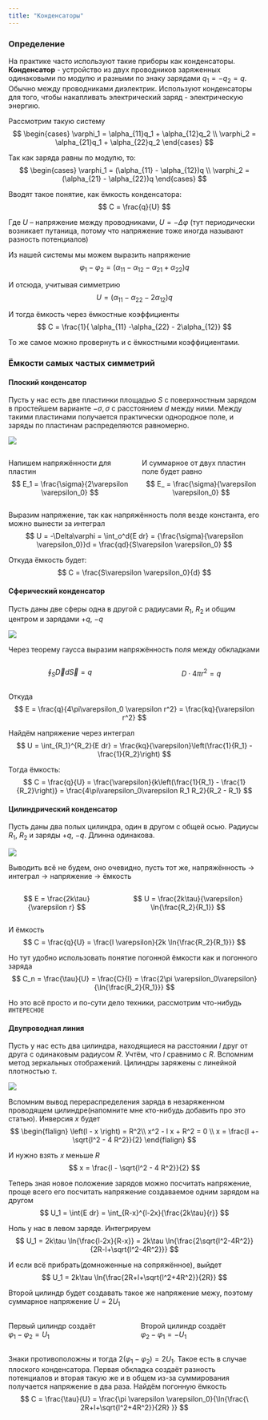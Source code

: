 ```yaml
---
title: "Конденсаторы"
---
```


### Определение
На практике часто используют такие приборы как конденсаторы. **Конденсатор** - устройство из двух проводников заряженных одинаковыми по модулю и разными по знаку зарядами $q_1 = -q_2 = q$. Обычно между проводниками диэлектрик. Используют конденсаторы для того, чтобы накапливать электрический заряд - электрическую энергию.

::: {layout-ncol="2"}
Рассмотрим такую систему
$$
\begin{cases}
\varphi_1 = \alpha_{11}q_1 + \alpha_{12}q_2 \\
\varphi_2 = \alpha_{21}q_1 + \alpha_{22}q_2
\end{cases}
$$

Так как заряда равны по модулю, то:
$$
\begin{cases}
\varphi_1 = (\alpha_{11} - \alpha_{12})q \\
\varphi_2 = (\alpha_{21} - \alpha_{22})q
\end{cases}
$$
:::

::: {layout-ncol="2"}
Вводят такое понятие, как ёмкость конденсатора:
$$
C = \frac{q}{U}
$$

Где $U$ -- напряжение между проводниками, $U = - \Delta \varphi$
(тут периодически возникает путаница, потому что напряжение тоже иногда называют разность потенциалов)
:::

Из нашей системы мы можем выразить напряжение
$$
\varphi_1 - \varphi_2 = (\alpha_{11} -\alpha_{12} - \alpha_{21} + \alpha_{22})q
$$

И отсюда, учитывая симметрию
$$
U =  (\alpha_{11} -\alpha_{22} - 2\alpha_{12})q
$$

И тогда ёмкость через ёмкостные коэффициенты
$$
C = \frac{1}{ \alpha_{11} -\alpha_{22} - 2\alpha_{12}}
$$

То же самое можно провернуть и с ёмкостными коэффициентами.


### Ёмкости самых частых симметрий

#### Плоский конденсатор

Пусть у нас есть две пластинки площадью $S$ с поверхностным зарядом в простейшем варианте $-\sigma, \sigma$ с расстоянием $d$ между ними. Между такими пластинами получается практически однородное поле, и заряды по пластинам распределяются равномерно.

![](P8_Capacitors/1.png){fig-align="center"}

::: {.columns}
::: {.column}
Напишем напряжённости для пластин
$$
E_1 = \frac{\sigma}{2\varepsilon \varepsilon_0}
$$
:::
::: {.column}
И суммарное от двух пластин поле будет равно
$$
E_ = \frac{\sigma}{\varepsilon \varepsilon_0}
$$
:::
:::

Выразим напряжение, так как напряжённость поля везде константа, его можно вынести за интеграл
$$
U = -\Delta\varphi = \int_o^d{E dr} =
{\frac{\sigma}{\varepsilon \varepsilon_0}}d = \frac{qd}{S\varepsilon \varepsilon_0}
$$

Откуда ёмкость будет:
$$
C = \frac{S\varepsilon \varepsilon_0}{d}
$$


#### Сферический конденсатор

Пусть даны две сферы одна в другой с радиусами $R_1$, $R_2$ и общим центром и зарядами $+q$, $-q$

![](P8_Capacitors/2.png){fig-align="center"}

Через теорему гаусса выразим напряжённость поля между обкладками

::: {.columns}
::: {.column}
$$
\oint_S{\vec D d\vec S} = q
$$
:::
::: {.column}
$$
D \cdot 4\pi r^2 = q
$$
:::
:::

Откуда 
$$
E = \frac{q}{4\pi\varepsilon_0 \varepsilon r^2} = \frac{kq}{\varepsilon r^2}
$$

Найдём напряжение через интеграл
$$
U = \int_{R_1}^{R_2}{E dr} = \frac{kq}{\varepsilon}\left(\frac{1}{R_1} - \frac{1}{R_2}\right)
$$

Тогда ёмкость:  
$$
C = \frac{q}{U} = \frac{\varepsilon}{k\left(\frac{1}{R_1} - \frac{1}{R_2}\right)}
=
\frac{4\pi\varepsilon_0\varepsilon R_1 R_2}{R_2 - R_1}
$$


#### Цилиндрический конденсатор

Пусть даны два полых цилиндра, один в другом с общей осью. Радиусы $R_1$, $R_2$ и заряды $+q$, $-q$. Длинна одинакова.

![](P8_Capacitors/3.png){fig-align="center"}

Выводить всё не будем, оно очевидно, пусть тот же, напряжённость -> интеграл -> напряжение -> ёмкость

::: {.columns}
::: {.column}
$$
E = \frac{2k\tau}{\varepsilon r}
$$
:::
::: {.column}
$$
U = \frac{2k\tau}{\varepsilon} \ln{\frac{R_2}{R_1}}
$$
:::
:::
И ёмкость
$$
C = \frac{q}{U} = \frac{l \varepsilon}{2k \ln{\frac{R_2}{R_1}}}
$$

Но тут удобно использовать понятие погонной ёмкости как и погонного заряда
$$
C_n = \frac{\tau}{U} = \frac{C}{l} = \frac{2\pi \varepsilon_0\varepsilon}{\ln{\frac{R_2}{R_1}}}
$$

Но это всё просто и по-сути дело техники, рассмотрим что-нибудь `ИНТЕРЕСНОЕ`


#### Двупроводная линия

Пусть у нас есть два цилиндра, находящиеся на расстоянии $l$ друг от друга с одинаковым радиусом $R$. Учтём, что $l$ сравнимо с $R$. Вспомним метод зеркальных отображений. Цилиндры заряжены с линейной плотностью $\tau$. 

![](P8_Capacitors/4.png){fig-align="center"}

Вспомним вывод перераспределения заряда в незаряженном проводящем цилиндре(напомните мне кто-нибудь добавить про это статью). Инверсия $x$ будет
$$
\begin{flalign}
\left(l - x \right) = R^2\\
x^2 - l x + R^2 = 0 \\
x = \frac{l +- \sqrt{l^2 - 4 R^2}}{2}
\end{flalign}
$$

И нужно взять $x$ меньше $R$
$$
x = \frac{l - \sqrt{l^2 - 4 R^2}}{2}
$$

Теперь зная новое положение зарядов можно посчитать напряжение, проще всего его посчитать напряжение создаваемое одним зарядом на другом
$$
U_1 = \int{E dr} = \int_{R-x}^{l-2x}{\frac{2k\tau}{r}}
$$

Ноль у нас в левом заряде. Интегрируем
$$
U_1 = 2k\tau \ln{\frac{l-2x}{R-x}} = 2k\tau \ln{\frac{2\sqrt{l^2-4R^2}}{2R-l+\sqrt{l^2-4R^2}}}
$$

И если всё прибрать(домноженные на сопряжённое), выйдет
$$
U_1 = 2k\tau \ln{\frac{2R+l+\sqrt{l^2+4R^2}}{2R}}
$$

Второй цилиндр будет создавать такое же напряжение межу, поэтому суммарное напряжение $U=2U_1$

::: {.columns}
::: {.column}
Первый цилиндр создаёт\
$\varphi_1 - \varphi_2 = U_1$
:::
::: {.column}
Второй цилиндр создаёт\
$\varphi_2 - \varphi_1 = -U_1$
:::
:::
 
Знаки противоположны и тогда $2(\varphi_1 - \varphi_2) = 2U_1$. Такое есть в случае плоского конденсатора. Первая обкладка создаёт разность потенциалов и вторая такую же и в общем из-за суммирования получается напряжение в два раза. Найдём погонную ёмкость
$$
C = \frac{\tau}{U} = \frac{\pi \varepsilon \varepsilon_0}{\ln{\frac{\ 2R+l+\sqrt{l^2+4R^2}}{2R} }}
$$

